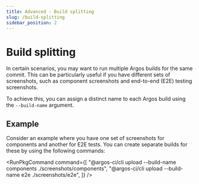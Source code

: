 ```yaml
---
title: Advanced - Build splitting
slug: /build-splitting
sidebar_position: 2
---
```



# Build splitting

In certain scenarios, you may want to run multiple Argos builds for the same commit. This can be particularly useful if you have different sets of screenshots, such as component screenshots and end-to-end (E2E) testing screenshots.

To achieve this, you can assign a distinct name to each Argos build using the `--build-name` argument.

## Example

Consider an example where you have one set of screenshots for components and another for E2E tests. You can create separate builds for these by using the following commands:

<RunPkgCommand
  command={[
    "@argos-ci/cli upload --build-name components ./screenshots/components",
    "@argos-ci/cli upload --build-name e2e ./screenshots/e2e",
  ]}
/>
